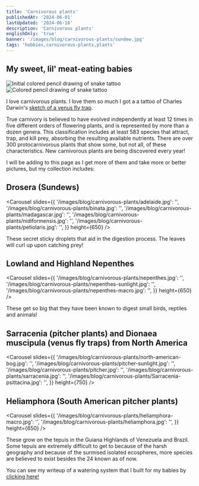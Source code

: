 ```yaml
---
title: 'Carnivorous plants'
publishedAt: '2024-06-01'
lastUpdated: '2024-06-18'
description: 'Carnivorous plants'
englishOnly: 'true'
banner: '/images/blog/carnivorous-plants/sundew.jpg'
tags: 'hobbies,carnivorous-plants,plants'
---
```


## My sweet, lil' meat-eating babies

<div className='flex items-center'>
  <Img
    mdx
    publicId='/images/blog/carnivorous-plants/feeding.jpg'
    alt='Initial colored pencil drawing of snake tattoo'
    width={375}
    height={450}
  />
  <Img
    mdx
    publicId='/images/blog/carnivorous-plants/feeding.gif'
    alt='Colored pencil drawing of snake tattoo'
    width={375}
    height={450}
  />
</div>

I love carnivorous plants. I love them so much I got a a tattoo of Charles Darwin's [sketch of a venus fly trap](https://lh4.googleusercontent.com/proxy/MDaqHliS0LfoUS6xuSoQ6-fKMOPNY8IOgtN0KC0P9vsiO4A7Xlyu24-JQJQzocvHPgpISmaLH8UBEI21OeYjG6U9RT-UQWPzOy1ILvlIhA_z0l4Pq5iiGkm0BVF2_OcQNzTSwVOEQIhYowNskYIOas8RhYc).

True carnivory is believed to have evolved independently at least 12 times in five different orders of flowering plants, and is represented by more than a dozen genera.
This classification includes at least 583 species that attract, trap, and kill prey, absorbing the resulting available nutrients. There are over 300 protocarnivorous plants
that show some, but not all, of these characteristics. New carnivorous plants are being discovered every year!

I will be adding to this page as I get more of them and take more or better pictures, but my collection includes:

## Drosera (Sundews)

<Carousel
  slides={{
    '/images/blog/carnivorous-plants/adelaide.jpg': '',
    '/images/blog/carnivorous-plants/binata.jpg': '',
    '/images/blog/carnivorous-plants/madagascar.jpg': '',
    '/images/blog/carnivorous-plants/nidiformensis.jpg': '',
    '/images/blog/carnivorous-plants/petiolaris.jpg': '',
  }}
  height={650}
/>

These secret sticky droplets that aid in the digestion process. The leaves will curl up upon catching prey!

## Lowland and Highland Nepenthes

<Carousel
  slides={{
    '/images/blog/carnivorous-plants/nepenthes.jpg': '',
    '/images/blog/carnivorous-plants/nepenthes-sunlight.jpg': '',
    '/images/blog/carnivorous-plants/nepenthes-macro.jpg': '',
  }}
  height={650}
/>

These get so big that they have been known to digest small birds, reptiles and animals!

## Sarracenia (pitcher plants) and Dionaea muscipula (venus fly traps) from North America

<Carousel
  slides={{
    '/images/blog/carnivorous-plants/north-american-bog.jpg': '',
    '/images/blog/carnivorous-plants/pitcher-sunlight.jpg': '',
    '/images/blog/carnivorous-plants/pitcher.jpg': '',
    '/images/blog/carnivorous-plants/sarracenia.jpg': '',
    '/images/blog/carnivorous-plants/Sarracenia-psittacina.jpg': '',
  }}
  height={750}
/>

## Heliamphora (South American pitcher plants)

<Carousel
  slides={{
    '/images/blog/carnivorous-plants/heliamphora-macro.jpg': '',
    '/images/blog/carnivorous-plants/heliamphora.jpg': '',
  }}
  height={650}
/>

These grow on the tepuis in the Guiana Highlands of Venezuela and Brazil. Some tepuis are extremely difficult to get to because of the harsh
geography and because of the surmised isolated ecospheres, more species are believed to exist besides the 24 known as of now.

You can see my writeup of a watering system that I built for my babies by <a className='mt-4' href='/projects/watering-system'>clicking here!</a>
